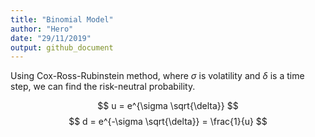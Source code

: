 ```yaml
---
title: "Binomial Model"
author: "Hero"
date: "29/11/2019"
output: github_document
---
```


Using Cox-Ross-Rubinstein method, where $\sigma$ is volatility and $\delta$ is a time step, we can find the risk-neutral probability. 

$$ u = e^{\sigma \sqrt{\delta}} $$
$$ d = e^{-\sigma \sqrt{\delta}} = \frac{1}{u} $$